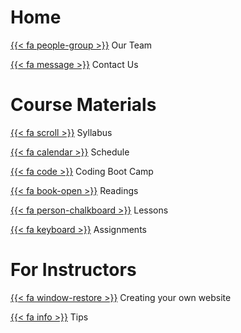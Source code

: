 # Home

[{{< fa people-group >}}](our_team.qmd) Our Team

[{{< fa message >}}](contact_us.qmd) Contact Us

# Course Materials

[{{< fa scroll >}}](syllabus.qmd) Syllabus

[{{< fa calendar >}}](schedule.qmd) Schedule

[{{< fa code >}}](Bootcamp/coding_basics_for_this_course.qmd) Coding Boot Camp

[{{< fa book-open >}}](Readings/readings.qmd)  Readings

[{{< fa person-chalkboard >}}](Lessons/lessons.qmd) Lessons

[{{< fa keyboard >}}](Assignments/assignments.qmd) Assignments

# For Instructors

[{{< fa window-restore >}}](For_Instructors/create_website.qmd) Creating your own website

[{{< fa info >}}](For_Instructors/tips.qmd) Tips
